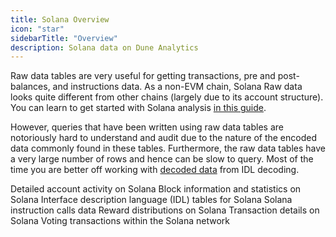 ```yaml
---
title: Solana Overview
icon: "star"
sidebarTitle: "Overview"
description: Solana data on Dune Analytics
---
```


<CardGroup cols={1}>
  <Card
    title="Full Solana data guide "
    icon="map"
    href="https://web3datadegens.substack.com/p/how-to-analyze-bitcoin-data-with"
  ></Card>
</CardGroup>

Raw data tables are very useful for getting transactions, pre and post-balances, and instructions data. As a non-EVM chain, Solana Raw data looks quite different from other chains (largely due to its account structure). You can learn to get started with Solana analysis [in this guide](https://web3datadegens.substack.com/p/starter-guide-to-solana-data-analysis).

However, queries that have been written using raw data tables are notoriously hard to understand and audit due to the nature of the encoded data commonly found in these tables. Furthermore, the raw data tables have a very large number of rows and hence can be slow to query. Most of the time you are better off working with [decoded data](/data-catalog/solana/idl-tables) from IDL decoding.

<CardGroup cols={2}>
  <Card
    title="Solana Account Activity"
    icon="user-check"
    href="/data-catalog/solana/account-activity"
  >
    Detailed account activity on Solana
  </Card>
  <Card title="Solana Blocks" icon="cubes" href="/data-catalog/solana/blocks">
    Block information and statistics on Solana
  </Card>
  <Card
    title="Solana IDL Tables"
    icon="code"
    href="/data-catalog/solana/idl-tables"
  >
    Interface description language (IDL) tables for Solana
  </Card>
  <Card
    title="Solana Instruction Calls"
    icon="terminal"
    href="/data-catalog/solana/instruction-calls"
  >
    Solana instruction calls data
  </Card>
  <Card title="Solana Rewards" icon="gift" href="/data-catalog/solana/rewards">
    Reward distributions on Solana
  </Card>
  <Card
    title="Solana Transactions"
    icon="message-arrow-up"
    href="/data-catalog/solana/transactions"
  >
    Transaction details on Solana
  </Card>
  <Card
    title="Solana Vote Transactions"
    icon="check-to-slot"
    href="/data-catalog/solana/vote-transactions"
  >
    Voting transactions within the Solana network
  </Card>
</CardGroup>
